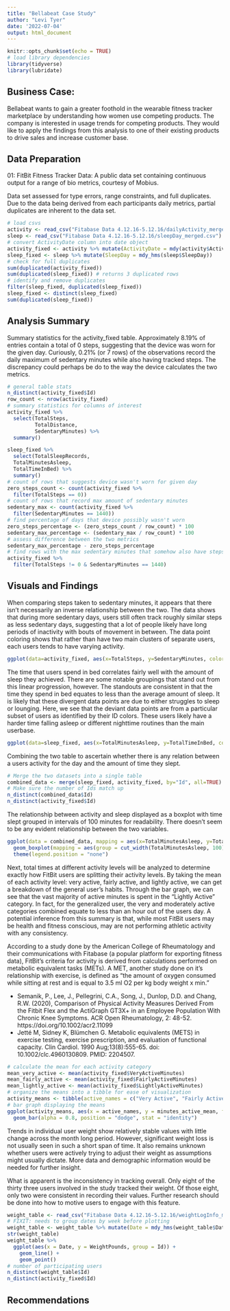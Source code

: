 ```yaml
---
title: "Bellabeat Case Study"
author: "Levi Tyer"
date: '2022-07-04'
output: html_document
---
```


```r
knitr::opts_chunk$set(echo = TRUE)
# load library dependencies
library(tidyverse)
library(lubridate)
```

## Business Case:

  Bellabeat wants to gain a greater foothold in the wearable fitness tracker
marketplace by understanding how women use competing products. The company is interested in usage trends for competing products. They would like to apply the findings from this analysis to one of their existing products to drive sales and increase customer base.


## Data Preparation

  01: FitBit Fitness Tracker Data: A public data set containing continuous
output for a range of bio metrics, courtesy of Mobius.

  Data set assessed for type errors, range constraints, and full duplicates. Due to the data being derived from each participants daily metrics, partial duplicates are inherent to the data set.

```r
# load csvs
activity <- read_csv("Fitabase Data 4.12.16-5.12.16/dailyActivity_merged.csv")
sleep <- read_csv("Fitabase Data 4.12.16-5.12.16/sleepDay_merged.csv")
# convert ActivityDate column into date object
activity_fixed <- activity %>% mutate(ActivityDate = mdy(activity$ActivityDate))
sleep_fixed <- sleep %>% mutate(SleepDay = mdy_hms(sleep$SleepDay))
# check for full duplicates
sum(duplicated(activity_fixed))
sum(duplicated(sleep_fixed)) # returns 3 duplicated rows
# identify and remove duplicates
filter(sleep_fixed, duplicated(sleep_fixed))
sleep_fixed <- distinct(sleep_fixed)
sum(duplicated(sleep_fixed))
```

## Analysis Summary
  Summary statistics for the activity_fixed table. Approximately 8.19% of entries contain a total of 0 steps, suggesting that the device was worn for the given day. Curiously, 0.21% (or 7 rows) of the observations record the daily maximum of sedentary minutes while also having tracked steps. The discrepancy could perhaps be do to the way the device calculates the two metrics.
  
```r
# general table stats
n_distinct(activity_fixed$Id)
row_count <- nrow(activity_fixed)
# summary statistics for columns of interest
activity_fixed %>%
  select(TotalSteps,
         TotalDistance,
         SedentaryMinutes) %>%
  summary()

sleep_fixed %>%  
  select(TotalSleepRecords,
  TotalMinutesAsleep,
  TotalTimeInBed) %>%
  summary()
# count of rows that suggests device wasn't worn for given day
zero_steps_count <- count(activity_fixed %>%
  filter(TotalSteps == 0))
# count of rows that record max amount of sedentary minutes
sedentary_max <- count(activity_fixed %>%
  filter(SedentaryMinutes == 1440))
# find percentage of days that device possibly wasn't worn
zero_steps_percentage <- (zero_steps_count / row_count) * 100
sedentary_max_percentage <- (sedentary_max / row_count) * 100
# assess difference between the two metrics
sedentary_max_percentage - zero_steps_percentage
# find rows with the max sedentary minutes that somehow also have steps
activity_fixed %>%
  filter(TotalSteps != 0 & SedentaryMinutes == 1440)
```


## Visuals and Findings
When comparing steps taken to sedentary minutes, it appears that there isn't necessarily an inverse relationship between the two. The data shows that during more sedentary days, users still often track roughly similar steps as less sedentary days, suggesting that a lot of people likely have long periods of inactivity with bouts of movement in between. The data point coloring shows that rather than have two main clusters of separate users, each users tends to have varying activity.

```r
ggplot(data=activity_fixed, aes(x=TotalSteps, y=SedentaryMinutes, color=Id)) + geom_point() 
```

The time that users spend in bed correlates fairly well with the amount of sleep they achieved. There are some notable groupings that stand out from this linear progression, however. The standouts are consistent in that the time they spend in bed equates to less than the average amount of sleep. It is likely that these divergent data points are due to either struggles to sleep or lounging. Here, we see that the deviant data points are from a particular subset of users as identified by their ID colors. These users likely have a harder time falling asleep or different nighttime routines than the main userbase.

```r
ggplot(data=sleep_fixed, aes(x=TotalMinutesAsleep, y=TotalTimeInBed, color=Id)) + geom_point()
```

Combining the two table to ascertain whether there is any relation between a users activity for the day and the amount of time they slept.
```r
# Merge the two datasets into a single table
combined_data <- merge(sleep_fixed, activity_fixed, by="Id", all=TRUE)
# Make sure the number of Ids match up
n_distinct(combined_data$Id)
n_distinct(activity_fixed$Id)
```
The relationship between activity and sleep displayed as a boxplot with time slept grouped in intervals of 100 minutes for readability. There doesn't seem to be any evident relationship between the two variables.
```r
ggplot(data = combined_data, mapping = aes(x=TotalMinutesAsleep, y=TotalSteps)) +
  geom_boxplot(mapping = aes(group = cut_width(TotalMinutesAsleep, 100), color = "red", fill = "orange", alpha = 0.2), na.rm = TRUE) +
  theme(legend.position = "none")
```

  Next, total times at different activity levels will be analyzed to determine exactly how FitBit users are splitting their activity levels. By taking the mean of each activity level: very active, fairly active, and lightly active, we can get a breakdown of the general user's habits. Through the bar graph, we can see that the vast majority of active minutes is spent in the "Lightly Active" category. In fact, for the generalized user, the very and moderately active categories combined equate to less than an hour out of the users day. A potential inference from this summary is that, while most FitBit users may be health and fitness conscious, may are not performing athletic activity with any consistency.
  
  According to a study done by the American College of Rheumatology and their communications with Fitabase (a popular platform for exporting fitness data), FitBit's criteria for activity is derived from calculations performed on metabolic equivalent tasks (METs). A MET, another study done on it's relationship with exercise, is defined as "the amount of oxygen consumed while sitting at rest and is equal to 3.5 ml O2 per kg body weight x min."
  
  * Semanik, P., Lee, J., Pellegrini, C.A., Song, J., Dunlop, D.D. and Chang, R.W. (2020), Comparison of Physical Activity Measures Derived From the Fitbit Flex and the ActiGraph GT3X+ in an Employee Population With Chronic Knee Symptoms. ACR Open Rheumatology, 2: 48-52. https://doi.org/10.1002/acr2.11099
  * Jetté M, Sidney K, Blümchen G. Metabolic equivalents (METS) in exercise testing, exercise prescription, and evaluation of functional capacity. Clin Cardiol. 1990 Aug;13(8):555-65. doi: 10.1002/clc.4960130809. PMID: 2204507.

```r
# calculate the mean for each activity category
mean_very_active <- mean(activity_fixed$VeryActiveMinutes)
mean_fairly_active <- mean(activity_fixed$FairlyActiveMinutes)
mean_lightly_active <- mean(activity_fixed$LightlyActiveMinutes)
# organize the means into a tibble for ease of visualization
activity_means <- tibble(active_names = c("Very Active", "Fairly Active", "Lightly Active"), minutes_active_mean = c(mean_very_active, mean_fairly_active, mean_lightly_active))
# bar graph displaying the means
ggplot(activity_means, aes(x = active_names, y = minutes_active_mean, fill = active_names)) +
  geom_bar(alpha = 0.8, position = "dodge", stat = "identity")
```
Trends in individual user weight show relatively stable values with little change across the month long period. However, significant weight loss is not usually seen in such a short span of time. It also remains unknown whether users were actively trying to adjust their weight as assumptions might usually dictate. More data and demographic information would be needed for further insight.

What is apparent is the inconsistency in tracking overall. Only eight of the thirty three users involved in the study tracked their weight. Of those eight, only two were consistent in recording their values. Further research should be done into how to motive users to engage with this feature. 
```r
weight_table <- read_csv("Fitabase Data 4.12.16-5.12.16/weightLogInfo_merged.csv")
# FIXIT: needs to group dates by week before plotting
weight_table <- weight_table %>% mutate(Date = mdy_hms(weight_table$Date))
str(weight_table)
weight_table %>%
  ggplot(aes(x = Date, y = WeightPounds, group = Id)) +
    geom_line() +
    geom_point()
# number of participating users
n_distinct(weight_table$Id)
n_distinct(activity_fixed$Id)
```


## Recommendations